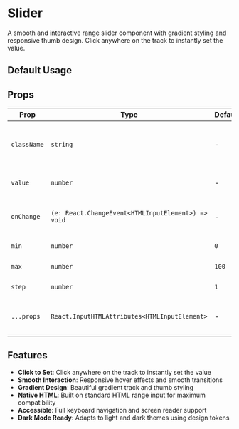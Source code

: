 
# Slider

A smooth and interactive range slider component with gradient styling and responsive thumb design. Click anywhere on the track to instantly set the value.

<InstallTabs components="Slider" />

## Default Usage

<DefaultSliderExample />

## Props

| Prop        | Type                                               | Default | Description                                   |
| ----------- | -------------------------------------------------- | ------- | --------------------------------------------- |
| `className` | `string`                                           | -       | Additional CSS classes to apply to the slider |
| `value`     | `number`                                           | -       | Current value of the slider                   |
| `onChange`  | `(e: React.ChangeEvent<HTMLInputElement>) => void` | -       | Callback fired when the value changes         |
| `min`       | `number`                                           | `0`     | Minimum value                                 |
| `max`       | `number`                                           | `100`   | Maximum value                                 |
| `step`      | `number`                                           | `1`     | Step interval                                 |
| `...props`  | `React.InputHTMLAttributes<HTMLInputElement>`      | -       | All standard HTML input range attributes      |

## Features

- **Click to Set**: Click anywhere on the track to instantly set the value
- **Smooth Interaction**: Responsive hover effects and smooth transitions
- **Gradient Design**: Beautiful gradient track and thumb styling
- **Native HTML**: Built on standard HTML range input for maximum compatibility
- **Accessible**: Full keyboard navigation and screen reader support
- **Dark Mode Ready**: Adapts to light and dark themes using design tokens
